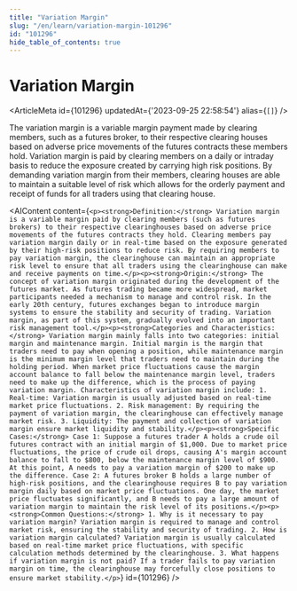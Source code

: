 ```yaml
---
title: "Variation Margin"
slug: "/en/learn/variation-margin-101296"
id: "101296"
hide_table_of_contents: true
---
```



# Variation Margin

<ArticleMeta id={101296} updatedAt={'2023-09-25 22:58:54'} alias={`[]`} />
<div className='border-solid border-b border-t-0 my-4 border-[var(--ifm-color-gray-300)]' />

The variation margin is a variable margin payment made by clearing members, such as a futures broker, to their respective clearing houses based on adverse price movements of the futures contracts these members hold. Variation margin is paid by clearing members on a daily or intraday basis to reduce the exposure created by carrying high risk positions. By demanding variation margin from their members, clearing houses are able to maintain a suitable level of risk which allows for the orderly payment and receipt of funds for all traders using that clearing house.

<AIContent content={`<p><strong>Definition:</strong> Variation margin is a variable margin paid by clearing members (such as futures brokers) to their respective clearinghouses based on adverse price movements of the futures contracts they hold. Clearing members pay variation margin daily or in real-time based on the exposure generated by their high-risk positions to reduce risk. By requiring members to pay variation margin, the clearinghouse can maintain an appropriate risk level to ensure that all traders using the clearinghouse can make and receive payments on time.</p><p><strong>Origin:</strong> The concept of variation margin originated during the development of the futures market. As futures trading became more widespread, market participants needed a mechanism to manage and control risk. In the early 20th century, futures exchanges began to introduce margin systems to ensure the stability and security of trading. Variation margin, as part of this system, gradually evolved into an important risk management tool.</p><p><strong>Categories and Characteristics:</strong> Variation margin mainly falls into two categories: initial margin and maintenance margin. Initial margin is the margin that traders need to pay when opening a position, while maintenance margin is the minimum margin level that traders need to maintain during the holding period. When market price fluctuations cause the margin account balance to fall below the maintenance margin level, traders need to make up the difference, which is the process of paying variation margin. Characteristics of variation margin include: 1. Real-time: Variation margin is usually adjusted based on real-time market price fluctuations. 2. Risk management: By requiring the payment of variation margin, the clearinghouse can effectively manage market risk. 3. Liquidity: The payment and collection of variation margin ensure market liquidity and stability.</p><p><strong>Specific Cases:</strong> Case 1: Suppose a futures trader A holds a crude oil futures contract with an initial margin of $1,000. Due to market price fluctuations, the price of crude oil drops, causing A's margin account balance to fall to $800, below the maintenance margin level of $900. At this point, A needs to pay a variation margin of $200 to make up the difference. Case 2: A futures broker B holds a large number of high-risk positions, and the clearinghouse requires B to pay variation margin daily based on market price fluctuations. One day, the market price fluctuates significantly, and B needs to pay a large amount of variation margin to maintain the risk level of its positions.</p><p><strong>Common Questions:</strong> 1. Why is it necessary to pay variation margin? Variation margin is required to manage and control market risk, ensuring the stability and security of trading. 2. How is variation margin calculated? Variation margin is usually calculated based on real-time market price fluctuations, with specific calculation methods determined by the clearinghouse. 3. What happens if variation margin is not paid? If a trader fails to pay variation margin on time, the clearinghouse may forcefully close positions to ensure market stability.</p>`} id={101296} />
